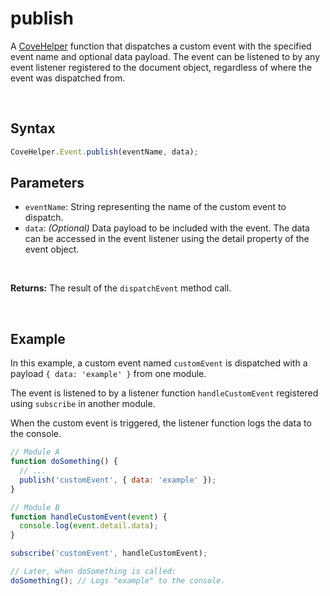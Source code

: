 
<Meta
  title="Helpers/CoveHelper/Event/publish"
/>

# publish
A [CoveHelper](./?path=/docs/helpers-covehelper-covehelper-class--docs) function that dispatches a custom event with the specified event name and optional data payload. The event can be listened to by any event listener
registered to the document object, regardless of where the event was dispatched from.

&nbsp;
## Syntax
```js
CoveHelper.Event.publish(eventName, data);
```

## Parameters
- `eventName`: String representing the name of the custom event to dispatch.
- `data`: _(Optional)_ Data payload to be included with the event. The data can be accessed in the event listener using the detail property of the event object.
<br/>

**Returns:** The result of the `dispatchEvent` method call.

&nbsp;
## Example
In this example, a custom event named `customEvent` is dispatched with a payload `{ data: 'example' }` from one module.

The event is listened to by a listener function `handleCustomEvent` registered using `subscribe` in another module.

When the custom event is triggered, the listener function logs the data to the console.
```js
// Module A
function doSomething() {
  // ...
  publish('customEvent', { data: 'example' });
}

// Module B
function handleCustomEvent(event) {
  console.log(event.detail.data);
}

subscribe('customEvent', handleCustomEvent);

// Later, when doSomething is called:
doSomething(); // Logs "example" to the console.

```
